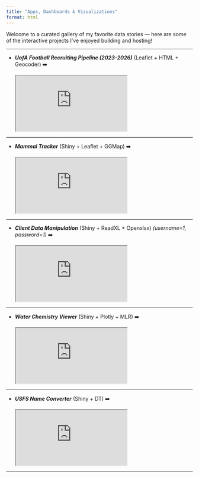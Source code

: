```yaml
---
title: "Apps, Dashboards & Visualizations"
format: html
---
```


::: viz-intro
Welcome to a curated gallery of my favorite data stories --- here are some of the interactive projects I've enjoyed building and hosting!
:::

------------------------------------------------------------------------

::: explore-text

-   ***UofA Football Recruiting Pipeline (2023-2026)*** (Leaflet + HTML + Geocoder) ➡️\

    <iframe src="https://tgilbert14.github.io/UA-recruits-/az_football_recruit_map_2023_2026.html" class="viz-frame" scrolling="no"></iframe>

------------------------------------------------------------------------

-   ***Mammal Tracker*** (Shiny + Leaflet + GGMap) ➡️\

    <iframe src="https://t-lama.shinyapps.io/RatTrapHistory/" class="viz-frame" scrolling="no"></iframe>

------------------------------------------------------------------------

-   ***Client Data Manipulation*** (Shiny + ReadXL + Openxlsx) *(username=1, password=1)* ➡️\

    <iframe src="https://t-lama.shinyapps.io/ClientScriptHost/" class="viz-frame" scrolling="no"></iframe>

------------------------------------------------------------------------

-   ***Water Chemistry Viewer*** (Shiny + Plotly + MLR) ➡️\

    <iframe src="https://t-lama.shinyapps.io/AnalyteViewer/" class="viz-frame" scrolling="no"></iframe>

------------------------------------------------------------------------

-   ***USFS Name Converter*** (Shiny + DT) ➡️\

    <iframe src="https://t-lama.shinyapps.io/App-VGS-USFS-Name2VGS/" class="viz-frame" scrolling="no"></iframe>
    
------------------------------------------------------------------------
:::
